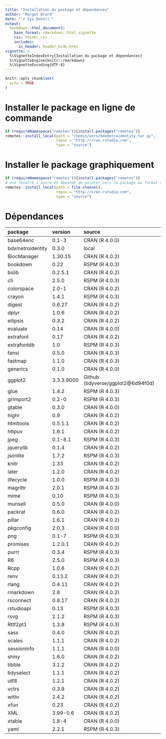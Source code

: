 ```yaml
---
title: "Installation du package et dépendances"
author: "Margot Brard"
date: "`r Sys.Date()`"
output:
  bookdown::html_document2:
    base_format: rmarkdown::html_vignette
    css: thinkr.css
    includes:
      in_header: header_hide.html
vignette: >
  %\VignetteIndexEntry{Installation du package et dépendances}
  %\VignetteEngine{knitr::rmarkdown}
  %\VignetteEncoding{UTF-8}
---
```


<script type="text/javascript">
$(document).ready(function () {
  window.initializeCodeFolding("show" === "hide");
});
</script>

```r
knitr::opts_chunk$set(
  echo = TRUE
)
```

# Installer le package en ligne de commande

```r
if (requireNamespace("remotes")){install.packages("remotes")}
remotes::install_local(path = "chemin/vers/bdxmetroidentity.tar.gz", 
                       repos = "http://cran.rstudio.com", 
                       type = "source")
```

# Installer le package graphiquement

```r
if (requireNamespace("remotes")){install.packages("remotes")}
# une fenetre s'ouvre et demande de pointer vers le package au format tar.gz
remotes::install_local(path = file.choose(), 
                       repos = "http://cran.rstudio.com", 
                       type = "source")
```

# Dépendances

| package         |version    |source                             |
|:----------------|:----------|:----------------------------------|
|base64enc        |0.1-3      |CRAN (R 4.0.0)                     |
|bdxmetroidentity |0.3.0      |local                              |
|BiocManager      |1.30.15    |CRAN (R 4.0.2)                     |
|bookdown         |0.22       |RSPM (R 4.0.3)                     |
|bslib            |0.2.5.1    |CRAN (R 4.0.2)                     |
|cli              |2.5.0      |RSPM (R 4.0.3)                     |
|colorspace       |2.0-1      |CRAN (R 4.0.2)                     |
|crayon           |1.4.1      |RSPM (R 4.0.3)                     |
|digest           |0.6.27     |CRAN (R 4.0.2)                     |
|dplyr            |1.0.6      |CRAN (R 4.0.2)                     |
|ellipsis         |0.3.2      |CRAN (R 4.0.2)                     |
|evaluate         |0.14       |CRAN (R 4.0.0)                     |
|extrafont        |0.17       |CRAN (R 4.0.2)                     |
|extrafontdb      |1.0        |RSPM (R 4.0.3)                     |
|fansi            |0.5.0      |CRAN (R 4.0.3)                     |
|fastmap          |1.1.0      |CRAN (R 4.0.3)                     |
|generics         |0.1.0      |CRAN (R 4.0.0)                     |
|ggplot2          |3.3.3.9000 |Github (tidyverse/ggplot2@6d94f0d) |
|glue             |1.4.2      |RSPM (R 4.0.3)                     |
|grImport2        |0.2-0      |RSPM (R 4.0.3)                     |
|gtable           |0.3.0      |CRAN (R 4.0.0)                     |
|highr            |0.9        |CRAN (R 4.0.2)                     |
|htmltools        |0.5.1.1    |CRAN (R 4.0.2)                     |
|httpuv           |1.6.1      |CRAN (R 4.0.2)                     |
|jpeg             |0.1-8.1    |RSPM (R 4.0.3)                     |
|jquerylib        |0.1.4      |CRAN (R 4.0.2)                     |
|jsonlite         |1.7.2      |RSPM (R 4.0.3)                     |
|knitr            |1.33       |CRAN (R 4.0.2)                     |
|later            |1.2.0      |CRAN (R 4.0.2)                     |
|lifecycle        |1.0.0      |RSPM (R 4.0.3)                     |
|magrittr         |2.0.1      |RSPM (R 4.0.3)                     |
|mime             |0.10       |RSPM (R 4.0.3)                     |
|munsell          |0.5.0      |CRAN (R 4.0.0)                     |
|packrat          |0.6.0      |CRAN (R 4.0.2)                     |
|pillar           |1.6.1      |CRAN (R 4.0.2)                     |
|pkgconfig        |2.0.3      |CRAN (R 4.0.0)                     |
|png              |0.1-7      |RSPM (R 4.0.3)                     |
|promises         |1.2.0.1    |CRAN (R 4.0.2)                     |
|purrr            |0.3.4      |RSPM (R 4.0.3)                     |
|R6               |2.5.0      |RSPM (R 4.0.3)                     |
|Rcpp             |1.0.6      |CRAN (R 4.0.2)                     |
|renv             |0.13.2     |CRAN (R 4.0.2)                     |
|rlang            |0.4.11     |CRAN (R 4.0.2)                     |
|rmarkdown        |2.8        |CRAN (R 4.0.2)                     |
|rsconnect        |0.8.17     |CRAN (R 4.0.2)                     |
|rstudioapi       |0.13       |RSPM (R 4.0.3)                     |
|rsvg             |2.1.2      |RSPM (R 4.0.3)                     |
|Rttf2pt1         |1.3.8      |RSPM (R 4.0.3)                     |
|sass             |0.4.0      |CRAN (R 4.0.2)                     |
|scales           |1.1.1      |CRAN (R 4.0.2)                     |
|sessioninfo      |1.1.1      |CRAN (R 4.0.0)                     |
|shiny            |1.6.0      |CRAN (R 4.0.2)                     |
|tibble           |3.1.2      |CRAN (R 4.0.2)                     |
|tidyselect       |1.1.1      |CRAN (R 4.0.2)                     |
|utf8             |1.2.1      |CRAN (R 4.0.2)                     |
|vctrs            |0.3.8      |CRAN (R 4.0.2)                     |
|withr            |2.4.2      |CRAN (R 4.0.2)                     |
|xfun             |0.23       |CRAN (R 4.0.2)                     |
|XML              |3.99-0.6   |CRAN (R 4.0.2)                     |
|xtable           |1.8-4      |CRAN (R 4.0.0)                     |
|yaml             |2.2.1      |RSPM (R 4.0.3)                     |

